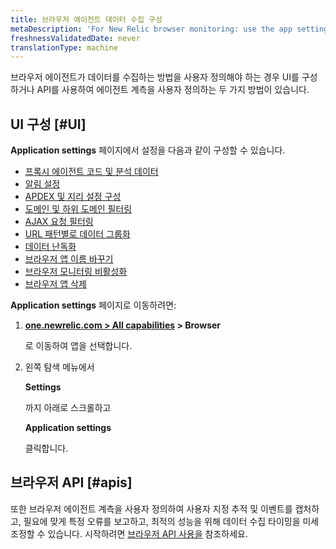```yaml
---
title: 브라우저 에이전트 데이터 수집 구성
metaDescription: 'For New Relic browser monitoring: use the app settings page to configure the agent type and deployment method.'
freshnessValidatedDate: never
translationType: machine
---
```


브라우저 에이전트가 데이터를 수집하는 방법을 사용자 정의해야 하는 경우 UI를 구성하거나 API를 사용하여 에이전트 계측을 사용자 정의하는 두 가지 방법이 있습니다.

## UI 구성 [#UI]

<DNT>**Application settings**</DNT> 페이지에서 <InlinePopover type="browser"/>설정을 다음과 같이 구성할 수 있습니다.

* [프록시 에이전트 코드 및 분석 데이터](/docs/browser/new-relic-browser/configuration/proxy-agent-requests/)
* [알림 설정](/docs/browser/new-relic-browser/configuration/view-browser-apps-alert-information/)
* [APDEX 및 지리 설정 구성](/docs/browser/new-relic-browser/configuration/browser-settings-ui-options-apdex-geography/#apdex-settings)
* [도메인 및 하위 도메인 필터링](/docs/browser/new-relic-browser/configuration/monitor-or-block-specific-domains-subdomains/)
* [AJAX 요청 필터링](/docs/browser/new-relic-browser/configuration/filter-ajax-request-events/)
* [URL 패턴별로 데이터 그룹화](/docs/browser/new-relic-browser/configuration/group-browser-metrics-urls/)
* [데이터 난독화](/docs/browser/new-relic-browser/configuration/obfuscate-browser-agent-data/)
* [브라우저 앱 이름 바꾸기](/docs/browser/new-relic-browser/configuration/rename-browser-apps/)
* [브라우저 모니터링 비활성화](/docs/browser/new-relic-browser/installation/disable-browser-monitoring/)
* [브라우저 앱 삭제](/docs/apm/new-relic-apm/maintenance/remove-applications-new-relic/#remove)

<DNT>**Application settings**</DNT> 페이지로 이동하려면:

1. <DNT>**[one.newrelic.com > All capabilities](https://one.newrelic.com/all-capabilities) > Browser**</DNT>

   로 이동하여 앱을 선택합니다.

2. 왼쪽 탐색 메뉴에서

   <DNT>**Settings**</DNT>

   까지 아래로 스크롤하고

   <DNT>**Application settings**</DNT>

   클릭합니다.

## 브라우저 API [#apis]

또한 브라우저 에이전트 계측을 사용자 정의하여 사용자 지정 추적 및 이벤트를 캡처하고, 필요에 맞게 특정 오류를 보고하고, 최적의 성능을 위해 데이터 수집 타이밍을 미세 조정할 수 있습니다. 시작하려면 [브라우저 API 사용을](/docs/browser/new-relic-browser/browser-apis/using-browser-apis/) 참조하세요.
